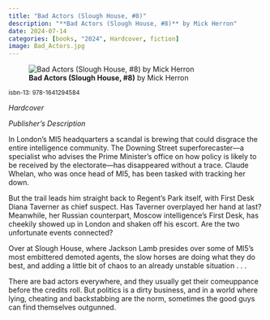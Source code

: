 ```yaml
---
title: "Bad Actors (Slough House, #8)"
description: "**Bad Actors (Slough House, #8)** by Mick Herron"
date: 2024-07-14
categories: [books, "2024", Hardcover, fiction]
image: Bad_Actors.jpg
---
```

![**Bad Actors (Slough House, #8)** by Mick Herron](Bad_Actors.jpg){fig-align="left"}

<sup>isbn-13:  978-1641294584</sup>

*Hardcover*

*Publisher's Description*

In London's MI5 headquarters a scandal is brewing that could disgrace the entire intelligence community. The Downing Street superforecaster—a specialist who advises the Prime Minister's office on how policy is likely to be received by the electorate—has disappeared without a trace. Claude Whelan, who was once head of MI5, has been tasked with tracking her down. 
 
But the trail leads him straight back to Regent's Park itself, with First Desk Diana Taverner as chief suspect. Has Taverner overplayed her hand at last? Meanwhile, her Russian counterpart, Moscow intelligence's First Desk, has cheekily showed up in London and shaken off his escort. Are the two unfortunate events connected?

Over at Slough House, where Jackson Lamb presides over some of MI5's most embittered demoted agents, the slow horses are doing what they do best, and adding a little bit of chaos to an already unstable situation . . . 

There are bad actors everywhere, and they usually get their comeuppance before the credits roll. But politics is a dirty business, and in a world where lying, cheating and backstabbing are the norm, sometimes the good guys can find themselves outgunned.
